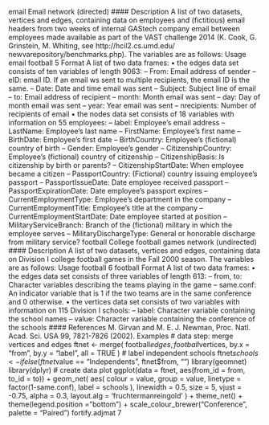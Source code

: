 email Email network (directed)
#### Description
A list of two datasets, vertices and edges, containing data on employees and (fictitious) email headers from two weeks of internal GAStech company email between employees made available as part
of the VAST challenge 2014 (K. Cook, G. Grinstein, M. Whiting, see http://hcil2.cs.umd.edu/
newvarepository/benchmarks.php). The variables are as follows:
Usage
email
football 5
Format
A list of two data frames:
• the edges data set consists of ten variables of length 9063:
– From: Email address of sender
– eID: email ID. If an email ws sent to multiple recipients, the email ID is the same.
– Date: Date and time email was sent
– Subject: Subject line of email
– to: Email address of recipient
– month: Month email was sent
– day: Day of month email was sent
– year: Year email was sent
– nrecipients: Number of recipients of email
• the nodes data set consists of 18 variables with information on 55 employees:
– label: Employee’s email address
– LastName: Employee’s last name
– FirstName: Employee’s first name
– BirthDate: Employee’s first date
– BirthCountry: Employee’s (fictional) country of birth
– Gender: Employee’s gender
– CitizenshipCountry: Employee’s (fictional) country of citizenship
– CitizenshipBasis: Is citizenship by birth or parents?
– CitizenshipStartDate: When employee became a citizen
– PassportCountry: (Fictional) country issuing employee’s passport
– PassportIssueDate: Date employee received passport
– PassportExpirationDate: Date employee’s passport expires
– CurrentEmploymentType: Employee’s department in the company
– CurrentEmploymentTitle: Employee’s title at the company
– CurrentEmploymentStartDate: Date employee started at position
– MilitaryServiceBranch: Branch of the (fictional) military in which the employee serves
– MilitaryDischargeType: General or honorable discharge from military service?
football College football games network (undirected)
#### Description
A list of two datasets, vertices and edges, containing data on Division I college football games in
the Fall 2000 season. The variables are as follows:
Usage
football
6 football
Format
A list of two data frames:
• the edges data set consists of three variables of length 613:
– from, to: Character variables describing the teams playing in the game
– same.conf: An indicator variable that is 1 if the two teams are in the same conference and
0 otherwise.
• the vertices data set consists of two variables with information on 115 Division I schools:
– label: Character variable containing the school names
– value: Character variable containing the conference of the schools
#### References
M. Girvan and M. E. J. Newman, Proc. Natl. Acad. Sci. USA 99, 7821-7826 (2002).
Examples
# data step: merge vertices and edges
ftnet <- merge(
football$edges, football$vertices,
by.x = "from", by.y = "label", all = TRUE
)
# label independent schools
ftnet$schools <- ifelse(ftnet$value == "Independents", ftnet$from, "")
library(geomnet)
library(dplyr)
# create data plot
ggplot(data = ftnet,
aes(from_id = from, to_id = to)) +
geom_net(
aes(
colour = value, group = value,
linetype = factor(1-same.conf),
label = schools
),
linewidth = 0.5,
size = 5, vjust = -0.75, alpha = 0.3,
layout.alg = 'fruchtermanreingold'
) +
theme_net() +
theme(legend.position = "bottom") +
scale_colour_brewer("Conference", palette = "Paired")
fortify.adjmat 7
